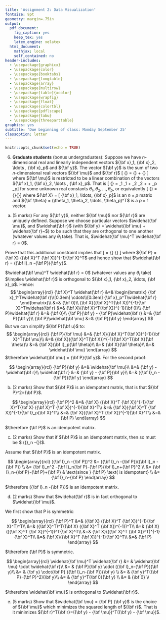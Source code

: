 ```yaml
---
title: 'Assignment 2: Data Visualization'
fontsize: 9pt
geometry: margin=.75in
output:
  pdf_document:
    fig_caption: yes
    keep_tex: yes
    latex_engine: xelatex
  html_document:
    mathjax: local
    self_contained: no
header-includes:
  - \usepackage{graphicx}
  - \usepackage{color}
  - \usepackage{booktabs}
  - \usepackage{longtable}
  - \usepackage{array}
  - \usepackage{multirow}
  - \usepackage[table]{xcolor}
  - \usepackage{wrapfig}
  - \usepackage{float}
  - \usepackage{colortbl}
  - \usepackage{pdflscape}
  - \usepackage{tabu}
  - \usepackage{threeparttable}
graphics: yes
subtitle: 'Due beginning of class: Monday September 25'
classoption: letter
---
```


```r
knitr::opts_chunk$set(echo = TRUE)
```

6. **Graduate students**  (bonus undergraduates):  Suppose we have $n$-dimensional real and linearly independent vectors ${\bf x}_1, {\bf x}_2, \ldots , {\bf x}_p$ and ${\bf y}$.  The vector ${\bf y}$ is the sum of two $n$-dimensional real vectors ${\bf \mu}$ and  ${\bf r}$
 \[ {\bf y} = {\bf \mu} + {\bf r} \]
where ${\bf \mu}$ is restricted to be a linear combination of the vectors  ${\bf x}_1, {\bf x}_2, \ldots , {\bf x}_p$.  That is 
\[ {\bf \mu} = \theta_1 \times {\bf x}_1 + \theta_2 \times {\bf x}_2 + \cdots  + \theta_p \times{\bf x}_p\]
for some unknown real constants $\theta_1, \theta_2, \ldots, \theta_p$, or equivalently
 \[  {\bf \mu}  = {\bf X}{\bf \theta}\]
where ${\bf X} = [ {\bf x}_1, \ldots,  {\bf x}_p]$ is an $n \times p$ matrix and ${\bf \theta} = (\theta_1, \theta_2, \ldots, \theta_p)^T$ is a $p \times 1$ vector.

(a)  (5 marks) For any ${\bf y}$, neither  ${\bf \mu}$ nor ${\bf r}$ are uniquely defined.  Suppose we choose particular vectors $\widehat{\bf \mu}$, and $\widehat{\bf r}$ (with ${\bf y} = \widehat{\bf \mu} + \widehat{\bf r}~$) to be such that they are orthogonal to one another (whatever values any $\theta_i$ take).   That is, $\widehat{\bf \mu}^T \widehat{\bf r} = 0$.

Prove that this additional constraint implies that
\[\widehat{\bf \mu} = {\bf P} {\bf y} \]
where ${\bf P} = {\bf X} ({\bf X}^T {\bf X})^{-1}{\bf X}^T$ and hence show that $\widehat{\bf r} = ({\bf I}_n -{\bf P}){\bf y}$.

$\widehat{\bf \mu}^T \widehat{\bf r} = 0$ (whatever values any $\theta_i$ take) $\implies \widehat{\bf r}$ is orthogonal to ${\bf x}_1, {\bf x}_2, \ldots, {\bf x}_p$. Hence:
$$
\begin{array}{rcl}
{\bf X}^T \widehat{\bf r} &=& \begin{bmatrix}
                                {\bf x}_1^T\widehat{\bf r}\\[0.3em]
                                \cdots\\[0.3em]
                                {\bf x}_p^T\widehat{\bf r}
                              \end{bmatrix}\\
&=& {\bf 0}\\
{\bf X}({\bf X}^T{\bf X})^{-1}{\bf X}^T\widehat{\bf r} &=& {\bf X}({\bf X}^T{\bf X})^{-1}{\bf 0}\\
{\bf P}\widehat{\bf r} &=& {\bf 0}\\
{\bf P}{\bf y} - {\bf P}\widehat{\bf r} &=& {\bf P}{\bf y}\\
{\bf P}\widehat{\bf \mu} &=& {\bf P}{\bf y}
\end{array}
$$
But we can simplify ${\bf P}{\bf u}$ to:
$$
\begin{array}{rcl}
{\bf P}{\bf \mu} &=& {\bf X}({\bf X}^T{\bf X})^{-1}{\bf X}^T{\bf \mu}\\
&=& {\bf X}({\bf X}^T{\bf X})^{-1}{\bf X}^T{\bf X}{\bf \theta}\\
&=& {\bf X}{\bf I}_p{\bf \theta}\\
&=& {\bf X}{\bf \theta}\\
&=& \widehat{\bf \mu}
\end{array}
$$
$\therefore \widehat{\bf \mu} = {\bf P}{\bf y}$. For the second proof:

$$
\begin{array}{rcl}
{\bf P}{\bf y} &=& \widehat{\bf \mu}\\
&=& {\bf y} - \widehat{\bf r}\\
\widehat{\bf r} &=& {\bf y} - {\bf P}{\bf y}\\
&=& ({\bf I}_n -{\bf P}){\bf y}
\end{array}
$$


(b) (2 marks) Show that ${\bf P}$ is an   idempotent matrix, that is that  ${\bf P}^2={\bf P}$.
  
$$
\begin{array}{rcl}
{\bf P}^2 &=& {\bf X} ({\bf X}^T {\bf X})^{-1}{\bf X}^T{\bf X} ({\bf X}^T {\bf X})^{-1}{\bf X}^T\\
&=& {\bf X}({\bf X}^T {\bf X})^{-1}{\bf I}_p{\bf X}^T\\
&=& {\bf X}({\bf X}^T {\bf X})^{-1}{\bf X}^T\\
&=& {\bf P}
\end{array}
$$

$\therefore {\bf P}$ is an idempotent matrix.

(c) (2 marks) Show that if ${\bf P}$ is an idempotent matrix, then so must be $ ({\bf I}_n -{\bf P})$.

Assume that ${\bf P}$ is an idempotent matrix.


$$
\begin{array}{rcl}
({\bf I}_n -{\bf P})^2 &= ({\bf I}_n -{\bf P})({\bf I}_n -{\bf P}) \\
&= {\bf I}_n^2 -{\bf I}_n{\bf P}-{\bf P}{\bf I}_n+{\bf P}^2 \\
&= {\bf I}_n-{\bf P}-{\bf P}+{\bf P} & \text{since } {\bf P} \text{ is idempotent} \\
&= {\bf I}_n-{\bf P}
\end{array}
$$

$\therefore ({\bf I}_n -{\bf P})$ is an idempotent matrix.


(d) (2 marks) Show that  $\widehat{\bf r}$ is in fact orthogonal to $\widehat{\bf \mu}$.

We first show that P is symmetric:

$$
\begin{array}{rcl}
{\bf P}^T &=& ({\bf X} ({\bf X}^T {\bf X})^{-1}{\bf X}^T)^T\\
&=& ({\bf X}^T)^T({\bf X} ({\bf X}^T {\bf X})^{-1})^T\\
&=& {\bf X}(({\bf X}^T {\bf X})^{-1})^T{\bf X}^T\\
&=& {\bf X}(({\bf X}^T {\bf X})^T)^{-1}{\bf X}^T\\
&=& {\bf X}({\bf X}^T {\bf X})^{-1}{\bf X}^T\\
&=& {\bf P}
\end{array}
$$

$\therefore {\bf P}$ is symmetric.

$$
\begin{array}{rcl}
\widehat{\bf \mu}^T \widehat{\bf r} &= & \widehat{\bf \mu} \cdot \widehat{\bf r}\\
&= & {\bf P}{\bf y} \cdot ({\bf I}_n-{\bf P}){\bf y}\\
&= & {\bf y} \cdot{\bf P} ({\bf I}_n-{\bf P}){\bf y} \\
&= & {\bf y}^T({\bf P}-{\bf P}^2){\bf y}\\
&= & {\bf y}^T{\bf 0}{\bf y} \\
&= & {\bf 0} \\
\end{array}
$$

$\therefore \widehat{\bf \mu}$ is orthogonal to $\widehat{\bf r}$.
    
(e) (5 marks)  Show that $\widehat{\bf \mu} = {\bf P} {\bf y}$ is the choice of ${\bf \mu}$ which minimizes the squared length of ${\bf r}$.  That is it minimizes ${\bf r}^T{\bf r}=({\bf y} - {\bf \mu})^T({\bf y} - {\bf \mu})$.